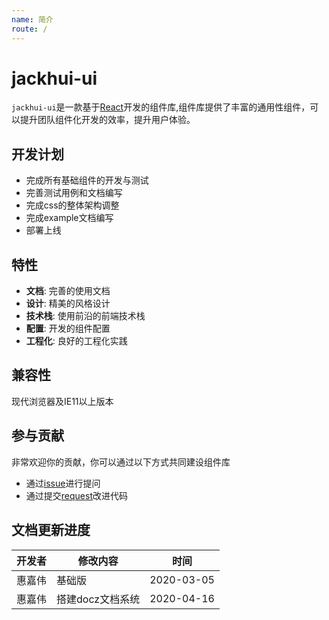 ```yaml
---
name: 简介
route: /
---
```


# jackhui-ui

`jackhui-ui`是一款基于[React](https://reactjs.org/)开发的组件库,组件库提供了丰富的通用性组件，可以提升团队组件化开发的效率，提升用户体验。

## 开发计划

- 完成所有基础组件的开发与测试
- 完善测试用例和文档编写
- 完成css的整体架构调整
- 完成example文档编写
- 部署上线

## 特性

- **文档**: 完善的使用文档
- **设计**: 精美的风格设计
- **技术栈**: 使用前沿的前端技术栈
- **配置**:  开发的组件配置
- **工程化**: 良好的工程化实践

## 兼容性
现代浏览器及IE11以上版本

## 参与贡献
非常欢迎你的贡献，你可以通过以下方式共同建设组件库

- 通过[issue](https://github.com/hellojackhui/jackhui-ui/issues)进行提问
- 通过提交[request](https://github.com/hellojackhui/jackhui-ui/pulls)改进代码

## 文档更新进度

开发者|修改内容|时间
---|----|----
惠嘉伟|基础版|2020-03-05
惠嘉伟|搭建docz文档系统|2020-04-16

